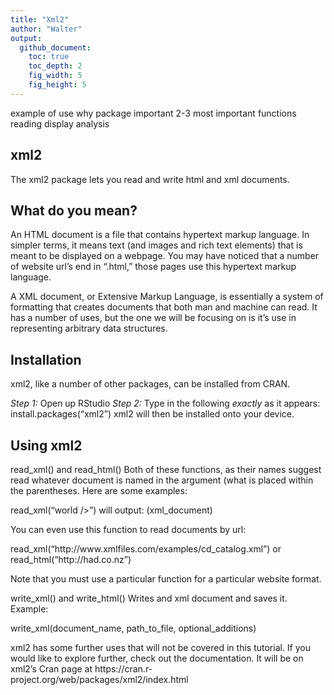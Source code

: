 ```yaml
---
title: "Xml2"
author: "Walter"
output:
  github_document:
    toc: true
    toc_depth: 2
    fig_width: 5
    fig_height: 5
---
```

example of use
why package important
2-3 most important functions
  reading
  display
  analysis


## xml2

The xml2 package lets you read and write html and xml documents.

## What do you mean?

An HTML document is a file that contains hypertext markup language.  In simpler terms, it means text (and images and rich text elements) that is meant to be displayed on a webpage.  You may have noticed that a number of website url's end in ".html," those pages use this hypertext markup language.

A XML document, or Extensive Markup Language, is essentially a system of formatting that creates documents that both man and machine can read.  It has a number of uses, but the one we will be focusing on is it's use in representing arbitrary data structures.

## Installation

xml2, like a number of other packages, can be installed from CRAN.

*Step 1:* Open up RStudio
*Step 2:* Type in the following *exactly* as it appears:
install.packages("xml2")
xml2 will then be installed onto your device.

## Using xml2

read_xml() and read_html()
Both of these functions, as their names suggest read whatever document is named in the argument (what is placed within the parentheses.  Here are some examples:

read_xml("<Hello>world /></Hello>")
will output:
(xml_document)
<Hello>
  
 You can even use this function to read documents by url:
 
 read_xml("http://www.xmlfiles.com/examples/cd_catalog.xml")
 or
 read_html("http://had.co.nz")
 
 Note that you must use a particular function for a particular website format.
 
 write_xml() and write_html()
 Writes and xml document and saves it. Example:
 
 write_xml(document_name, path_to_file, optional_additions)
 
 



xml2 has some further uses that will not be covered in this tutorial.  If you would like to explore further, check out the documentation.  It will be on xml2's Cran page at https://cran.r-project.org/web/packages/xml2/index.html
